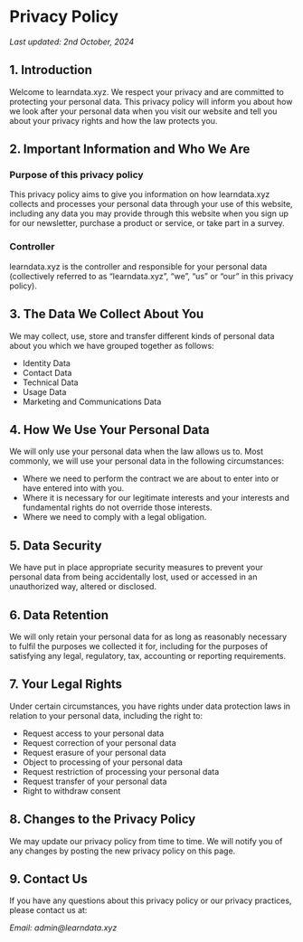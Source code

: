
# Privacy Policy

*Last updated: 2nd October, 2024*

## 1. Introduction

Welcome to learndata.xyz. We respect your privacy and are committed to protecting your personal data. This privacy policy will inform you about how we look after your personal data when you visit our website and tell you about your privacy rights and how the law protects you.

## 2. Important Information and Who We Are

### Purpose of this privacy policy

This privacy policy aims to give you information on how learndata.xyz collects and processes your personal data through your use of this website, including any data you may provide through this website when you sign up for our newsletter, purchase a product or service, or take part in a survey.

### Controller

learndata.xyz is the controller and responsible for your personal data (collectively referred to as "learndata.xyz", "we", "us" or "our" in this privacy policy).

## 3. The Data We Collect About You

We may collect, use, store and transfer different kinds of personal data about you which we have grouped together as follows:

- Identity Data
- Contact Data
- Technical Data
- Usage Data
- Marketing and Communications Data

## 4. How We Use Your Personal Data

We will only use your personal data when the law allows us to. Most commonly, we will use your personal data in the following circumstances:

- Where we need to perform the contract we are about to enter into or have entered into with you.
- Where it is necessary for our legitimate interests and your interests and fundamental rights do not override those interests.
- Where we need to comply with a legal obligation.

## 5. Data Security

We have put in place appropriate security measures to prevent your personal data from being accidentally lost, used or accessed in an unauthorized way, altered or disclosed.

## 6. Data Retention

We will only retain your personal data for as long as reasonably necessary to fulfil the purposes we collected it for, including for the purposes of satisfying any legal, regulatory, tax, accounting or reporting requirements.

## 7. Your Legal Rights

Under certain circumstances, you have rights under data protection laws in relation to your personal data, including the right to:

- Request access to your personal data
- Request correction of your personal data
- Request erasure of your personal data
- Object to processing of your personal data
- Request restriction of processing your personal data
- Request transfer of your personal data
- Right to withdraw consent

## 8. Changes to the Privacy Policy

We may update our privacy policy from time to time. We will notify you of any changes by posting the new privacy policy on this page.

## 9. Contact Us

If you have any questions about this privacy policy or our privacy practices, please contact us at:

*Email: admin@learndata.xyz*
